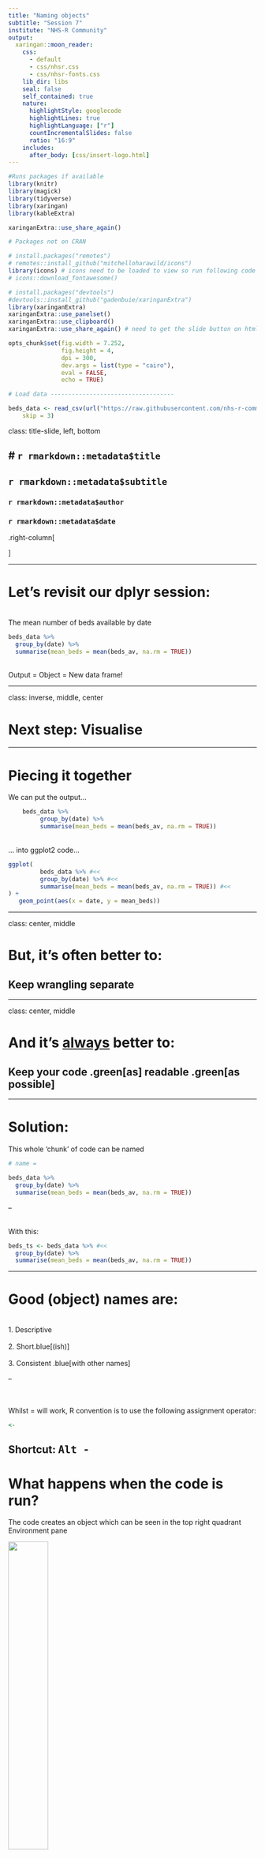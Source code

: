 ```yaml
---
title: "Naming objects"
subtitle: "Session 7"
institute: "NHS-R Community"
output:
  xaringan::moon_reader:
    css: 
      - default
      - css/nhsr.css
      - css/nhsr-fonts.css
    lib_dir: libs
    seal: false
    self_contained: true
    nature:
      highlightStyle: googlecode
      highlightLines: true
      highlightLanguage: ["r"]
      countIncrementalSlides: false
      ratio: "16:9"
    includes:
      after_body: [css/insert-logo.html]
---
```


```r

#Runs packages if available
library(knitr)
library(magick)
library(tidyverse)
library(xaringan)
library(kableExtra)

xaringanExtra::use_share_again()

# Packages not on CRAN

# install.packages("remotes")
# remotes::install_github("mitchelloharawild/icons")
library(icons) # icons need to be loaded to view so run following code if not already done
# icons::download_fontawesome()

# install.packages("devtools")
#devtools::install_github("gadenbuie/xaringanExtra")
library(xaringanExtra)
xaringanExtra::use_panelset()
xaringanExtra::use_clipboard()
xaringanExtra::use_share_again() # need to get the slide button on html view

opts_chunk$set(fig.width = 7.252,
               fig.height = 4,
               dpi = 300,
               dev.args = list(type = "cairo"),
               eval = FALSE, 
               echo = TRUE)

# Load data -----------------------------------

beds_data <- read_csv(url("https://raw.githubusercontent.com/nhs-r-community/intro_r_data/main/beds_data.csv"), col_types = cols(date = col_date(format = "%d/%m/%Y")), 
    skip = 3)

```

class: title-slide, left, bottom

# `r rmarkdown::metadata$title`
----
## **`r rmarkdown::metadata$subtitle`**
### `r rmarkdown::metadata$author`
### `r rmarkdown::metadata$date`

.right-column[

]

---

# Let's revisit our dplyr session:

</br> The mean number of beds available by date

```r
beds_data %>% 
  group_by(date) %>% 
  summarise(mean_beds = mean(beds_av, na.rm = TRUE))

```

</br> Output = Object = New data frame!

---

class: inverse, middle, center

# Next step: Visualise

---

# Piecing it together

We can put the output...

```r

    beds_data %>%
         group_by(date) %>% 
         summarise(mean_beds = mean(beds_av, na.rm = TRUE)) 

```

</br> ... into ggplot2 code...

```r
ggplot(
         beds_data %>% #<<
         group_by(date) %>% #<<
         summarise(mean_beds = mean(beds_av, na.rm = TRUE)) #<<
) + 
   geom_point(aes(x = date, y = mean_beds))

```

---

class: center, middle

# But, it's often better to:

## Keep wrangling separate

---

class: center, middle

# And it's <ins>always</ins> better to:

## Keep your code .green[as] readable .green[as possible]

---

# Solution:

This whole 'chunk' of code can be named

```r
# name = 

beds_data %>% 
  group_by(date) %>% 
  summarise(mean_beds = mean(beds_av, na.rm = TRUE))

```

--

</br> With this:

```r
beds_ts <- beds_data %>% #<<
  group_by(date) %>% 
  summarise(mean_beds = mean(beds_av, na.rm = TRUE))

```

---

# Good (object) names are:

</br> 1. Descriptive
</br>
</br> 2. Short.blue[(ish)]
</br>
</br> 3. Consistent .blue[with other names]

--

</br> 
</br> Whilst = will work, R convention is to use the following assignment operator:

```r
<- 
```

Shortcut: <kbd> Alt - </kbd>
---

# What happens when the code is run?

The code creates an object which can be seen in the top right quadrant Environment pane

<img class="center" src="img/session07/object-creation.PNG" width="40%"/>

And this can be viewed by running the code line:

```r
beds_ts
```

---
# Returning to the plot

The long code used to create the dataset

```r
ggplot(data = beds_data %>% #<<
         group_by(date) %>% #<<
         summarise(mean_beds = mean(beds_av, na.rm = TRUE))) + #<<
     geom_point(aes(x = date, y = mean_beds)) #<<
```

--

</br> 
Becomes...

```r
ggplot(data = beds_ts) + #<<
     geom_point(aes(x = date, y = mean_beds))
```

---

# Your turn

Give your plot a name

```r
# plot = 

ggplot(data = beds_ts) +
     geom_point(aes(x = date, y = mean_beds))

```

Then run your plot

```r
# plot
```

---

# Solution

```r

plot <- ggplot(data = beds_ts) + #<<
     geom_point(aes(x = date, y = mean_beds))

plot #<<
```

---

# Naming style

The way names are written out is a question of style but it's best to be consistent. 

The two common forms in R are camelCase and snake_case but others are:

```r
camelCase # first letter is small case

PascalCase # every letter is capital

snake_case # lower case and words are separated with underline

kebab-case # lower case and hyphen, used in RMarkdown but not R scripts
```

---

#### This work is licensed as
</br> Creative Commons
</br> Attribution
</br> ShareAlike 4.0
</br> International
</br> To view a copy of this license, visit
</br> https://creativecommons.org/licenses/by/4.0/
